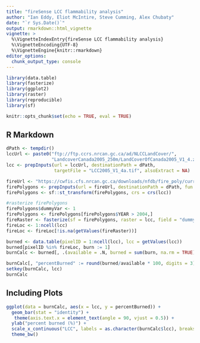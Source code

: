 ```yaml
---
title: "fireSense LCC flammability analysis"
author: "Ian Eddy, Eliot McIntire, Steve Cumming, Alex Chubaty"
date: "`r Sys.Date()`"
output: rmarkdown::html_vignette
vignette: >
  %\VignetteIndexEntry{fireSense LCC flammability analysis}
  %\VignetteEncoding{UTF-8}
  %\VignetteEngine{knitr::rmarkdown}
editor_options: 
  chunk_output_type: console
---
```


```r
library(data.table)
library(fasterize)
library(ggplot2)
library(raster)
library(reproducible)
library(sf)

knitr::opts_chunk$set(echo = TRUE, eval = TRUE)
```

## R Markdown

```r
dPath <- tempdir()
lccUrl <- paste0("ftp://ftp.ccrs.nrcan.gc.ca/ad/NLCCLandCover/",
                 "LandcoverCanada2005_250m/LandCoverOfCanada2005_V1_4.zip")
lcc <- prepInputs(url = lccUrl, destinationPath = dPath,
                  targetFile = "LCC2005_V1_4a.tif", alsoExtract = NA)

fireUrl <- "https://cwfis.cfs.nrcan.gc.ca/downloads/nfdb/fire_poly/current_version/NFDB_poly.zip"
firePolygons <- prepInputs(url = fireUrl, destinationPath = dPath, fun = "sf::read_sf")
firePolygons <- sf::st_transform(firePolygons, crs = crs(lcc))

#rasterize firePolygons
firePolygons$dummyVar <- 1
firePolygons <- firePolygons[firePolygons$YEAR > 2004,]
fireRaster <- fasterize(sf = firePolygons, raster = lcc, field = "dummyVar")
fireLoc <- 1:ncell(lcc)
fireLoc <- fireLoc[!is.na(getValues(fireRaster))]

burned <- data.table(pixelID = 1:ncell(lcc), lcc = getValues(lcc))
burned[pixelID %in% fireLoc, burn := 1]
burnCalc <- burned[, .(available = .N, burned = sum(burn, na.rm = TRUE)), .(lcc)]

burnCalc[, "percentBurned" := round(burned/available * 100, digits = 3)]
setkey(burnCalc, lcc)
burnCalc
```

## Including Plots

```r
ggplot(data = burnCalc, aes(x = lcc, y = percentBurned)) + 
  geom_bar(stat = "identity") + 
   theme(axis.text.x = element_text(angle = 90, vjust = 0.5)) +
  ylab("percent burned (%)") + 
  scale_x_continuous("LCC", labels = as.character(burnCalc$lcc), breaks = burnCalc$lcc) + 
  theme_bw()
```
